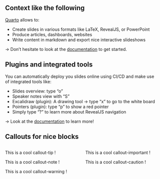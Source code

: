 
## Context like the following {data-video="small top-right"}

::: {.text-left}
[Quarto](https://quarto.org/) allows to:
:::

- Create slides in various formats like LaTeX, RevealJS, or PowerPoint
- Produce articles, dashboards, websites
- Write content in markdown and export nice interactive slideshows

::: {.fragment}
&rarr; Don't hesitate to look at the [documentation](https://quarto.org/docs/get-started/) to get started.
:::


## Plugins and integrated tools

::: {.text-left}
You can automatically deploy you slides online using CI/CD and make use of integrated tools like:
:::


- Slides overview: type "o"
- Speaker notes view with "S"
- Excalidraw (plugin): A drawing tool -> type "x" to go to the white board
- Pointers (plugin): type "p" to show a red pointer
- Simply type "?" to learn more about RevealJS navigation


::: {.fragment}
&rarr; Look at the [documentation](https://quarto.org/docs/presentations/) to learn more!
:::

## Callouts for nice blocks 


::: {.columns}
::: {.column width="50%"}
::: {.callout-tip title="Hi there!"}
This is a cool callout-tip !
:::

::: {.callout-note title="Hi there!"}
This is a cool callout-note !
:::

::: {.callout-warning title="Hi there!"}
This is a cool callout-warning !
:::

:::

::: {.column width="50%"}

::: {.callout-important title="Hi there!"}
This is a cool callout-important !
:::
::: {.callout-caution title="Hi there!"}
This is a cool callout-caution !
:::
:::
:::

